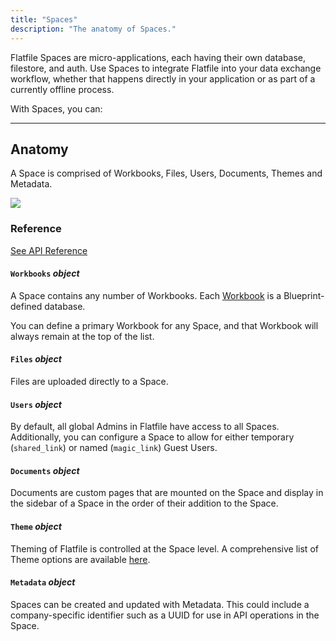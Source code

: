 ```yaml
---
title: "Spaces"
description: "The anatomy of Spaces."
---
```


Flatfile Spaces are micro-applications, each having their own database, filestore, and auth. 
Use Spaces to integrate Flatfile into your data exchange workflow, whether that happens directly 
in your application or as part of a currently offline process. 

With Spaces, you can:

<CardGroup cols={3}>
  <Card title="Embed Flatfile in your app" icon="person-to-portal" href="/core-paths/embedding" >
  </Card>
  <Card title="Setup headless file feeds" icon="bolt-auto" href="/core-paths/headless" >
  </Card>
  <Card title="Run onboarding projects" icon="arrow-progress" href="/core-paths/workflows">
  </Card>
</CardGroup>

---

## Anatomy

A Space is comprised of Workbooks, Files, Users, Documents, Themes and Metadata.

<img src="../images/concepts/spaces_anatomy.png" caption="The anatomy of a Space"/>

### Reference

[See API Reference](https://reference.flatfile.com/docs/api/25e20c8ab61c5-create-a-space)

#### `Workbooks` *object*
A Space contains any number of Workbooks. Each <Tooltip tip="Analogous to a database...">[Workbook](../concepts/workbooks)</Tooltip> is a Blueprint-defined database.

<Tip>You can define a primary Workbook for any Space, and that Workbook will always remain at the top of the list.</Tip>

#### `Files` *object*
Files are uploaded directly to a Space.

#### `Users` *object*
By default, all global Admins in Flatfile have access to all Spaces. Additionally, you can configure a Space to allow for either temporary (`shared_link`) or named (`magic_link`) Guest Users.

#### `Documents` *object*
Documents are custom pages that are mounted on the Space and display in the sidebar of a Space in the order of their addition to the Space. 

#### `Theme` *object*
Theming of Flatfile is controlled at the Space level. A comprehensive list of Theme options are available <Tooltip tip="Learn how to customize your Space">[here](../guides/theming)</Tooltip>.

#### `Metadata` *object*
Spaces can be created and updated with Metadata. This could include a company-specific identifier such as a UUID for use in API operations in the Space.

